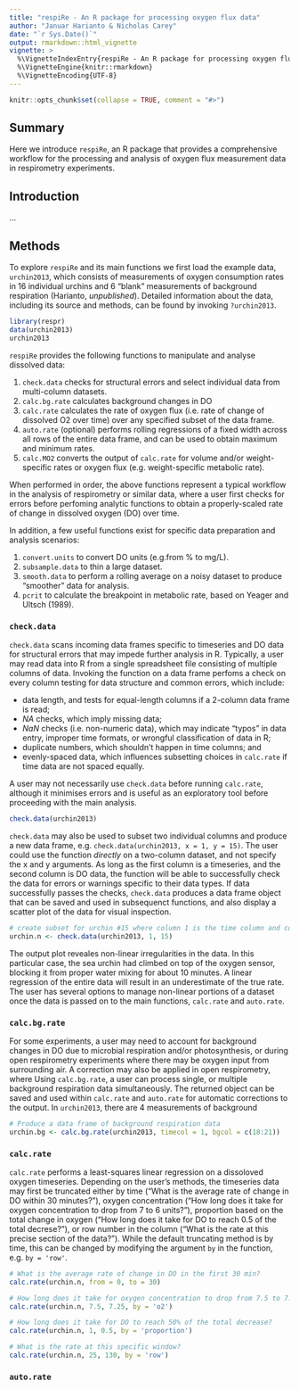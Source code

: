 ```yaml
---
title: "respiRe - An R package for processing oxygen flux data"
author: "Januar Harianto & Nicholas Carey"
date: "`r Sys.Date()`"
output: rmarkdown::html_vignette
vignette: >
  %\VignetteIndexEntry{respiRe - An R package for processing oxygen flux data}
  %\VignetteEngine{knitr::rmarkdown}
  %\VignetteEncoding{UTF-8}
---
```


```r
knitr::opts_chunk$set(collapse = TRUE, comment = "#>")
```

## Summary
Here we introduce `respiRe`, an R package that provides a comprehensive workflow for the processing and analysis of oxygen flux measurement data in respirometry experiments. 

## Introduction
...

## Methods
To explore `respiRe` and its main functions we first load the example data, `urchin2013`, which consists of measurements of oxygen consumption rates in 16 individual urchins and 6 "blank" measurements of background respiration (Harianto, *unpublished*). Detailed information about the data, including its source and methods, can be found by invoking `?urchin2013`.

```r
library(respr)
data(urchin2013)
urchin2013
```

`respiRe` provides the following functions to manipulate and analyse dissolved data:

1. `check.data` checks for structural errors and select individual data from multi-column datasets.
2. `calc.bg.rate` calculates background changes in DO
3. `calc.rate` calculates the rate of oxygen flux (i.e. rate of change of dissolved O2 over time) over any specified subset of the data frame.
4. `auto.rate` (optional) performs rolling regressions of a fixed width across all rows of the entire data frame, and can be used to obtain maximum and minimum rates.
4. `calc.MO2` converts the output of `calc.rate` for volume and/or weight-specific rates or oxygen flux (e.g. weight-specific metabolic rate).

When performed in order, the above functions represent a typical workflow in the analysis of respirometry or similar data, where a user first checks for errors before perfoming analytic functions to obtain a properly-scaled rate of change in dissolved oxygen (DO) over time.

In addition, a few useful functions exist for specific data preparation and analysis scenarios:

1. `convert.units` to convert DO units (e.g.from % to mg/L).
2. `subsample.data` to thin a large dataset.
3. `smooth.data` to perform a rolling average on a noisy dataset to produce "smoother" data for analysis.
4. `pcrit` to calculate the breakpoint in metabolic rate, based on Yeager and Ultsch (1989).


### `check.data`

`check.data` scans incoming data frames specific to timeseries and DO data for structural errors that may impede further analysis in R. Typically, a user may read data into R from a single spreadsheet file consisting of multiple columns of data. Invoking the function on a data frame perfoms a check on every column testing for data structure and common errors, which include: 

- data length, and tests for equal-length columns if a 2-column data frame is read;
- *NA* checks, which imply missing data;
- *NaN* checks (i.e. non-numeric data), which may indicate "typos" in data entry, improper time formats, or wrongful classification of data in R; 
- duplicate numbers, which shouldn't happen in time columns; and 
- evenly-spaced data, which influences subsetting choices in `calc.rate` if time data are not spaced equally. 

A user may not necessarily use `check.data` before running `calc.rate`, although it minimises errors and is useful as an exploratory tool before proceeding with the main analysis.

```r
check.data(urchin2013)
```

`check.data` may also be used to subset two individual columns and produce a new data frame, e.g. `check.data(urchin2013, x = 1, y = 15)`. The user could use the function *directly* on a two-column dataset, and not specify the x and y arguments. As long as the first column is a timeseries, and the second column is DO data, the function will be able to successfully check the data for errors or warnings specific to their data types. If data successfully passes the checks, `check.data` produces a data frame object that can be saved and used in subsequenct functions, and also display a scatter plot of the data for visual inspection.


```r
# create subset for urchin #15 where column 1 is the time column and column 15 is the data for the urchin
urchin.n <- check.data(urchin2013, 1, 15)
```

The output plot reveales non-linear irregularities in the data. In this particular case, the sea urchin had climbed on top of the oxygen sensor, blocking it from proper water mixing for about 10 minutes. A linear regression of the entire data will result in an underestimate of the true rate. The user has several options to manage non-linear portions of a dataset once the data is passed on to the main functions, `calc.rate` and `auto.rate`.

### `calc.bg.rate`

For some experiments, a user may need to account for background changes in DO due to microbial respiration and/or photosynthesis, or during open respirometry experiments where there may be oxygen input from surrounding air. A correction may also be applied in open respirometry, where  Using `calc.bg.rate`, a user can process single, or multiple background respiration data simultaneously. The returned object can be saved and used within `calc.rate` and `auto.rate` for automatic corrections to the output. In `urchin2013`, there are 4 measurements of background 

```r
# Produce a data frame of background respiration data
urchin.bg <- calc.bg.rate(urchin2013, timecol = 1, bgcol = c(18:21))
```

### `calc.rate`

`calc.rate` performs a least-squares linear regression on a dissoloved oxygen timeseries. Depending on the user's methods, the timeseries data may first be truncated either by time ("What is the average rate of change in DO within 30 minutes?"), oxygen concentration ("How long does it take for oxygen concentration to drop from 7 to 6 units?"), proportion based on the total change in oxygen ("How long does it take for DO to reach 0.5 of the total decrese?"), or row number in the column ("What is the rate at this precise section of the data?"). While the default truncating method is by time, this can be changed by modifying the argument `by` in the function, e.g. `by = 'row'`.

```r
# What is the average rate of change in DO in the first 30 min?
calc.rate(urchin.n, from = 0, to = 30)
```

```r
# How long does it take for oxygen concentration to drop from 7.5 to 7.25?
calc.rate(urchin.n, 7.5, 7.25, by = 'o2')
```

```r
# How long does it take for DO to reach 50% of the total decrease?
calc.rate(urchin.n, 1, 0.5, by = 'proportion')
```

```r
# What is the rate at this specific window?
calc.rate(urchin.n, 25, 130, by = 'row')

```


### `auto.rate`

